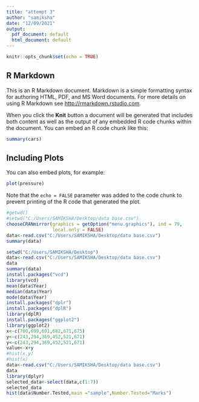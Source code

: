 ```yaml
---
title: "attempt 3"
author: "samiksha"
date: "12/09/2021"
output:
  pdf_document: default
  html_document: default
---
```


```r
knitr::opts_chunk$set(echo = TRUE)
```

## R Markdown

This is an R Markdown document. Markdown is a simple formatting syntax for authoring HTML, PDF, and MS Word documents. For more details on using R Markdown see <http://rmarkdown.rstudio.com>.

When you click the **Knit** button a document will be generated that includes both content as well as the output of any embedded R code chunks within the document. You can embed an R code chunk like this:

```r
summary(cars)
```

## Including Plots

You can also embed plots, for example:

```r
plot(pressure)
```

Note that the `echo = FALSE` parameter was added to the code chunk to prevent printing of the R code that generated the plot.
```r
#getwd()
#setwd("C:/Users/SAMIKSHA/Desktop/data base.csv")
chooseCRANmirror(graphics = getOption("menu.graphics"), ind = 79,
                 local.only = FALSE)
data<-read.csv("C:/Users/SAMIKSHA/Desktop/data base.csv")
summary(data)

setwd("C:/Users/SAMIKSHA/Desktop") 
data<-read.csv("C:/Users/SAMIKSHA/Desktop/data base.csv")
data
summary(data)
install.packages("vcd")
library(vcd)
mean(data$Year)
median(data$Year)
mode(data$Year)
install.packages("dplr")
install.packages("dplR")
library(dplR)
install.packages("ggplot2")
library(ggplot2)
x<-c(700,699,691,682,671,675)
y<-c(243,294,369,452,521,671)
y<-c(243,294,369,452,521,671)
value<-x+y
#hist(x,y)
#hist(x)
data<-read.csv("C:/Users/SAMIKSHA/Desktop/data base.csv")
data
library(dplyr)
selected_data<-select(data,c(1:7))
selected_data
hist(data$Number.Tested,main ="sample",Number.Tested="Marks")
                
```
